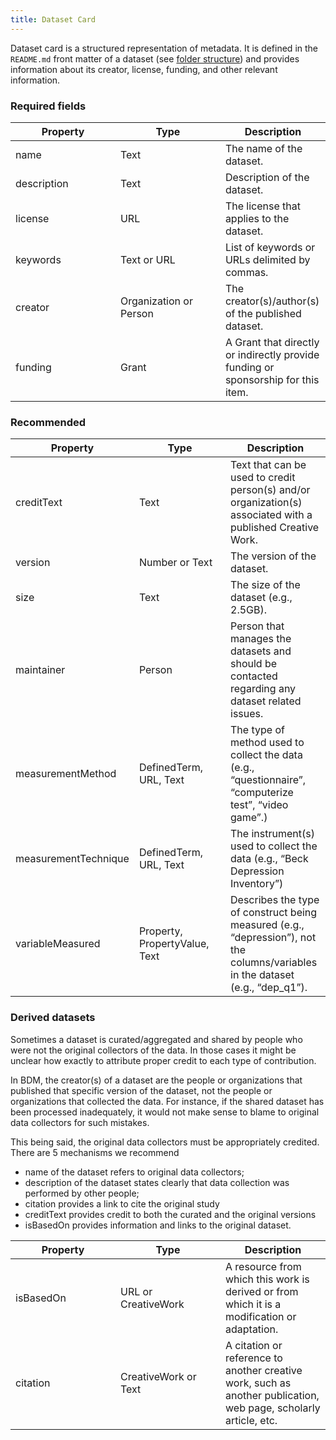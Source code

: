 ```yaml
---
title: Dataset Card
---
```


Dataset card is a structured representation of metadata. It is defined in the `README.md` front matter of a dataset (see [folder structure](folder-structure.qmd)) and provides information about its creator, license, funding, and other relevant information.


### Required fields

| Property    | Type                   | Description                                                                       |
|------------------------|------------------------|------------------------|
| name        | Text                   | The name of the dataset.                                                          |
| description | Text                   | Description of the dataset.                                                       |
| license     | URL                    | The license that applies to the dataset.                                          |
| keywords    | Text or URL            | List of keywords or URLs delimited by commas.                                     |
| creator     | Organization or Person | The creator(s)/author(s) of the published dataset.                                |
| funding     | Grant                  | A Grant that directly or indirectly provide funding or sponsorship for this item. |

### Recommended

| Property             | Type                          | Description                                                                                                                     |
|------------------------|------------------------|------------------------|
| creditText           | Text                          | Text that can be used to credit person(s) and/or organization(s) associated with a published Creative Work.                     |
| version              | Number or Text                | The version of the dataset.                                                                                                     |
| size                 | Text                          | The size of the dataset (e.g., 2.5GB).                                                                                          |
| maintainer           | Person                        | Person that manages the datasets and should be contacted regarding any dataset related issues.                                  |
| measurementMethod    | DefinedTerm, URL, Text        | The type of method used to collect the data (e.g., "questionnaire", "computerize test", "video game".)                          |
| measurementTechnique | DefinedTerm, URL, Text        | The instrument(s) used to collect the data (e.g., "Beck Depression Inventory")                                                  |
| variableMeasured     | Property, PropertyValue, Text | Describes the type of construct being measured (e.g., "depression"), not the columns/variables in the dataset (e.g., "dep_q1"). |

### Derived datasets

Sometimes a dataset is curated/aggregated and shared by people who were not the original collectors of the data. In those cases it might be unclear how exactly to attribute proper credit to each type of contribution.

In BDM, the creator(s) of a dataset are the people or organizations that published that specific version of the dataset, not the people or organizations that collected the data. For instance, if the shared dataset has been processed inadequately, it would not make sense to blame to original data collectors for such mistakes.

This being said, the original data collectors must be appropriately credited. There are 5 mechanisms we recommend

-   name of the dataset refers to original data collectors;
-   description of the dataset states clearly that data collection was performed by other people;
-   citation provides a link to cite the original study
-   creditText provides credit to both the curated and the original versions
-   isBasedOn provides information and links to the original dataset.

| Property  | Type                 | Description                                                                                                      |
|------------------------|------------------------|------------------------|
| isBasedOn | URL or CreativeWork  | A resource from which this work is derived or from which it is a modification or adaptation.                     |
| citation  | CreativeWork or Text | A citation or reference to another creative work, such as another publication, web page, scholarly article, etc. |
